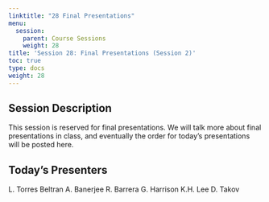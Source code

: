 ```yaml
---
linktitle: "28 Final Presentations"
menu:
  session:
    parent: Course Sessions
    weight: 28
title: 'Session 28: Final Presentations (Session 2)'
toc: true
type: docs
weight: 28
---
```


## Session Description

This session is reserved for final presentations. We will talk more about final presentations in class, and eventually the order for today's presentations will be posted here.

## Today's Presenters
L. Torres Beltran
A. Banerjee
R. Barrera
G. Harrison
K.H. Lee
D. Takov

